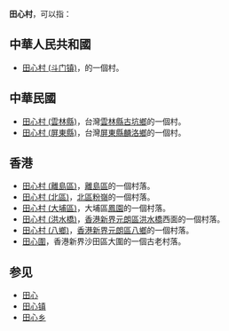 '''田心村'''，可以指：

== 中華人民共和國 ==
* [[田心村_(斗门镇)|田心村 (斗门镇)]]，{{PRC admin/fullname|44/04/03/103/209}}的一個村。

== 中華民國 ==
* [[田心村_(雲林縣)|田心村 (雲林縣)]]，台灣[[雲林縣|雲林縣]][[古坑鄉|古坑鄉]]的一個村。
* [[田心村_(屏東縣)|田心村 (屏東縣)]]，台灣[[屏東縣|屏東縣]][[麟洛鄉|麟洛鄉]]的一個村。

== 香港 ==
* [[田心村_(離島區)|田心村 (離島區)]]，[[離島區|離島區]]的一個村落。
* [[田心村_(北區)|田心村 (北區)]]，[[北區_(香港)|北區]][[粉嶺|粉嶺]]的一個村落。
* [[田心村_(大埔區)|田心村 (大埔區)]]，大埔區[[鳳園谷|鳳園]]的一個村落。
* [[田心村_(洪水橋)|田心村 (洪水橋)]]，[[香港|香港]][[新界|新界]][[元朗區|元朗區]][[洪水橋|洪水橋]]西面的一個村落。
* [[田心村_(八鄉)|田心村 (八鄉)]]，[[香港|香港]][[新界|新界]][[元朗區|元朗區]][[八鄉|八鄉]]的一個村落。
* [[田心圍|田心圍]]，香港新界沙田區大圍的一個古老村落。

== 参见 ==
* [[田心|田心]]
* [[田心镇|田心镇]]
* [[田心乡|田心乡]]

{{disambig|T|Cat=三字村名消歧义}}
